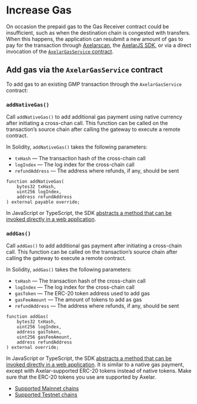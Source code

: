 # Increase Gas

On occasion the prepaid gas to the Gas Receiver contract could be insufficient, such as when the destination chain is congested with transfers. When this happens, the application can resubmit a new amount of gas to pay for the transaction through [Axelarscan](http://axelarscan.io), the [AxelarJS SDK](https://docs.axelar.dev/dev/axelarjs-sdk/intro), or via a direct invocation of the [`AxelarGasService` contract](https://github.com/axelarnetwork/axelar-gmp-sdk-solidity/blob/ad37802dc6d62fff3ab589f2605f7a3e566977dd/contracts/interfaces/IAxelarGasService.sol).

## Add gas via the `AxelarGasService` contract

To add gas to an existing GMP transaction through the `AxelarGasService` contract:

### `addNativeGas()`

Call `addNativeGas()` to add additional gas payment using native currency after initiating a cross-chan call. This function can be called on the transaction’s source chain after calling the gateway to execute a remote contract.

In Solidity, `addNativeGas()` takes the following parameters:

- `txHash` — The transaction hash of the cross-chain call
- `logIndex` — The log index for the cross-chain call
- `refundAddress`  — The address where refunds, if any, should be sent

```solidity
function addNativeGas(
    bytes32 txHash,
    uint256 logIndex,
    address refundAddress
) external payable override;
```

In JavaScript or TypeScript, the SDK [abstracts a method that can be invoked directly in a web application](https://docs.axelar.dev/dev/axelarjs-sdk/tx-status-query-recovery#21-native-gas-payment).


### `addGas()`

Call `addGas()` to add additional gas payment after initiating a cross-chain call. This function can be called on the transaction’s source chain after calling the gateway to execute a remote contract.

In Solidity, `addGas()` takes the following parameters:

- `txHash` — The transaction hash of the cross-chain call
- `logIndex` — The log index for the cross-chain call
- `gasToken` — The ERC-20 token address used to add gas
- `gasFeeAmount` — The amount of tokens to add as gas
- `refundAddress` — The address where refunds, if any, should be sent

```solidity
function addGas(
    bytes32 txHash,
    uint256 logIndex,
    address gasToken,
    uint256 gasFeeAmount,
    address refundAddress
) external override;
```

In JavaScript or TypeScript, the SDK [abstracts a method that can be invoked directly in a web application](https://docs.axelar.dev/dev/axelarjs-sdk/tx-status-query-recovery#22-erc-20-gas-payment). It is similar to a native gas payment, except with Axelar-supported ERC-20 tokens instead of native tokens. Make sure that the ERC-20 tokens you use are supported by Axelar.

- [Supported Mainnet chains](https://docs.axelar.dev/resources/mainnet)
- [Supported Testnet chains](https://docs.axelar.dev/resources/testnet)